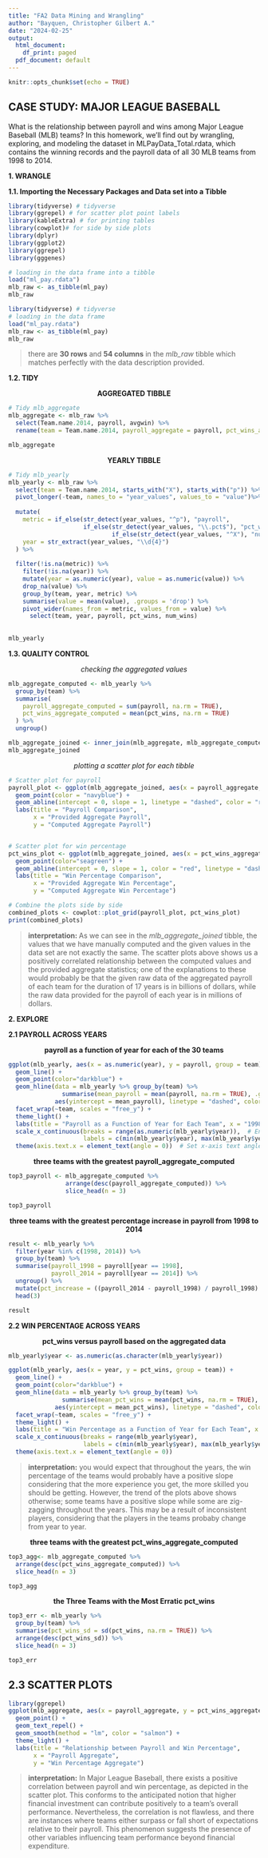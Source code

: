 ---
title: "FA2 Data Mining and Wrangling"
author: "Bayquen, Christopher Gilbert A."
date: "2024-02-25"
output:
  html_document:
    df_print: paged
  pdf_document: default
---

```{r setup, include=FALSE}
knitr::opts_chunk$set(echo = TRUE)
```

## **CASE STUDY: MAJOR LEAGUE BASEBALL**
What is the relationship between payroll and wins among Major League Baseball (MLB) teams? In this homework,
we’ll find out by wrangling, exploring, and modeling the dataset in MLPayData_Total.rdata, which contains the
winning records and the payroll data of all 30 MLB teams from 1998 to 2014.

**1. WRANGLE**

**1.1. Importing the Necessary Packages and Data set into a Tibble**
```{r eval = FALSE}

library(tidyverse) # tidyverse
library(ggrepel) # for scatter plot point labels
library(kableExtra) # for printing tables 
library(cowplot)# for side by side plots
library(dplyr)
library(ggplot2)
library(ggrepel)
library(gggenes)

# loading in the data frame into a tibble
load("ml_pay.rdata")
mlb_raw <- as_tibble(ml_pay)
mlb_raw
```

```{r echo= FALSE}
library(tidyverse) # tidyverse
# loading in the data frame
load("ml_pay.rdata")
mlb_raw <- as_tibble(ml_pay)
mlb_raw
```
> there are **30 rows** and **54 columns** in the *mlb_raw* tibble which matches perfectly with the data description provided. 

**1.2. TIDY**

<center> **AGGREGATED TIBBLE**</center>
```{r}
# Tidy mlb_aggregate
mlb_aggregate <- mlb_raw %>%
  select(Team.name.2014, payroll, avgwin) %>%
  rename(team = Team.name.2014, payroll_aggregate = payroll, pct_wins_aggregate = avgwin)

mlb_aggregate
```

<center>**YEARLY TIBBLE**</center>
```{r}
# Tidy mlb_yearly
mlb_yearly <- mlb_raw %>% 
  select(team = Team.name.2014, starts_with("X"), starts_with("p")) %>%
  pivot_longer(-team, names_to = "year_values", values_to = "value")%>%
  
  mutate(
    metric = if_else(str_detect(year_values, "^p"), "payroll",
                     if_else(str_detect(year_values, "\\.pct$"), "pct_wins",
                             if_else(str_detect(year_values, "^X"), "num_wins", NA_character_))),
    year = str_extract(year_values, "\\d{4}")
  ) %>%
  
  filter(!is.na(metric)) %>%
    filter(!is.na(year)) %>%
    mutate(year = as.numeric(year), value = as.numeric(value)) %>%
    drop_na(value) %>%
    group_by(team, year, metric) %>%
    summarise(value = mean(value), .groups = 'drop') %>%
    pivot_wider(names_from = metric, values_from = value) %>%
      select(team, year, payroll, pct_wins, num_wins)
   
  
mlb_yearly
```

**1.3. QUALITY CONTROL**

<center> *checking the aggregated values* </center>
```{r}
mlb_aggregate_computed <- mlb_yearly %>%
  group_by(team) %>%
  summarise(
    payroll_aggregate_computed = sum(payroll, na.rm = TRUE),
    pct_wins_aggregate_computed = mean(pct_wins, na.rm = TRUE)
  ) %>%
  ungroup()

mlb_aggregate_joined <- inner_join(mlb_aggregate, mlb_aggregate_computed, by="team")
mlb_aggregate_joined

```


<center> *plotting a scatter plot for each tibble*</center>

```{R}
# Scatter plot for payroll
payroll_plot <- ggplot(mlb_aggregate_joined, aes(x = payroll_aggregate, y = payroll_aggregate_computed)) +
  geom_point(color = "navyblue") +
  geom_abline(intercept = 0, slope = 1, linetype = "dashed", color = "red") +  # Add the 45-degree dashed red line
  labs(title = "Payroll Comparison",
       x = "Provided Aggregate Payroll",
       y = "Computed Aggregate Payroll")


# Scatter plot for win percentage
pct_wins_plot <- ggplot(mlb_aggregate_joined, aes(x = pct_wins_aggregate, y = pct_wins_aggregate_computed)) +
  geom_point(color="seagreen") +
  geom_abline(intercept = 0, slope = 1, color = "red", linetype = "dashed") +
  labs(title = "Win Percentage Comparison",
       x = "Provided Aggregate Win Percentage",
       y = "Computed Aggregate Win Percentage")

# Combine the plots side by side
combined_plots <- cowplot::plot_grid(payroll_plot, pct_wins_plot)
print(combined_plots)
```

> **interpretation: ** As we can see in the *mlb_aggregate_joined* tibble, the values that we have manually computed and the given values in the data set are not exactly the same. The scatter plots above shows us a positively correlated relationship between the computed values and the provided aggregate statistics; one of the explanations to these would probably be that the given raw data of the aggregated payroll of each team for the duration of 17 years is in billions of dollars, while the raw data provided for the payroll of each year is in millions of dollars.

**2. EXPLORE**

**2.1 PAYROLL ACROSS YEARS**

<center> **payroll as a function of year for each of the 30 teams** </center>

```{R}
ggplot(mlb_yearly, aes(x = as.numeric(year), y = payroll, group = team)) + 
  geom_line() +
  geom_point(color="darkblue") + 
  geom_hline(data = mlb_yearly %>% group_by(team) %>% 
               summarise(mean_payroll = mean(payroll, na.rm = TRUE), .groups = 'keep'),
             aes(yintercept = mean_payroll), linetype = "dashed", color = "red") +
  facet_wrap(~team, scales = "free_y") +
  theme_light() +
  labs(title = "Payroll as a Function of Year for Each Team", x = "1998 - 2014", y = "Payroll") +
  scale_x_continuous(breaks = range(as.numeric(mlb_yearly$year)),  # Ensure range is numeric
                     labels = c(min(mlb_yearly$year), max(mlb_yearly$year))) +
  theme(axis.text.x = element_text(angle = 0))  # Set x-axis text angle
```

<center> **three teams with the greatest payroll_aggregate_computed** </center>

```{r}
top3_payroll <- mlb_aggregate_computed %>%
                arrange(desc(payroll_aggregate_computed)) %>%
                slice_head(n = 3)

top3_payroll
```

<center> **three teams with the greatest percentage increase in payroll from 1998 to 2014** </center>
```{r}
result <- mlb_yearly %>%
  filter(year %in% c(1998, 2014)) %>%
  group_by(team) %>%
  summarise(payroll_1998 = payroll[year == 1998],
            payroll_2014 = payroll[year == 2014]) %>%
  ungroup() %>%
  mutate(pct_increase = ((payroll_2014 - payroll_1998) / payroll_1998) * 100) %>%
  head(3)

result
```

**2.2 WIN PERCENTAGE ACROSS YEARS**

<center> **pct_wins versus payroll based on the aggregated data** </center>

```{r}
mlb_yearly$year <- as.numeric(as.character(mlb_yearly$year))

ggplot(mlb_yearly, aes(x = year, y = pct_wins, group = team)) +
  geom_line() +
  geom_point(color="darkblue") +
  geom_hline(data = mlb_yearly %>% group_by(team) %>%
               summarise(mean_pct_wins = mean(pct_wins, na.rm = TRUE), .groups = 'keep'),
             aes(yintercept = mean_pct_wins), linetype = "dashed", color = "red") +
  facet_wrap(~team, scales = "free_y") +
  theme_light() +
  labs(title = "Win Percentage as a Function of Year for Each Team", x = "1998 - 2014)", y = "Win Percentage") +
  scale_x_continuous(breaks = range(mlb_yearly$year),
                     labels = c(min(mlb_yearly$year), max(mlb_yearly$year))) +
  theme(axis.text.x = element_text(angle = 0))
```

> **interpretation:** you would expect that throughout the years, the win percentage of the teams would probably have a positive slope considering that the more experience you get, the more skilled you should  be getting. However, the trend of the plots above shows otherwise; some teams have a positive slope while some are zig-zagging throughout the years. This may be a result of inconsistent players, considering that the players in the teams probaby change from year to year. 


<center> **three teams with the greatest pct_wins_aggregate_computed ** </center>

```{r}
top3_agg<- mlb_aggregate_computed %>%
  arrange(desc(pct_wins_aggregate_computed)) %>%
  slice_head(n = 3) 

top3_agg  

```
<center> **the Three Teams with the Most Erratic pct_wins ** </center>

```{r}
top3_err <- mlb_yearly %>%
  group_by(team) %>%
  summarise(pct_wins_sd = sd(pct_wins, na.rm = TRUE)) %>%
  arrange(desc(pct_wins_sd)) %>%
  slice_head(n = 3)

top3_err  

```

## **2.3 SCATTER PLOTS**

```{r}
library(ggrepel)
ggplot(mlb_aggregate, aes(x = payroll_aggregate, y = pct_wins_aggregate, label = team)) +
  geom_point() +
  geom_text_repel() +
  geom_smooth(method = "lm", color = "salmon") +
  theme_light() +
  labs(title = "Relationship between Payroll and Win Percentage",
       x = "Payroll Aggregate",
       y = "Win Percentage Aggregate")
```
 
 > **interpretation:** 
In Major League Baseball, there exists a positive correlation between payroll and win percentage, as depicted in the scatter plot. This conforms to the anticipated notion that higher financial investment can contribute positively to a team's overall performance. Nevertheless, the correlation is not flawless, and there are instances where teams either surpass or fall short of expectations relative to their payroll. This phenomenon suggests the presence of other variables influencing team performance beyond financial expenditure.
